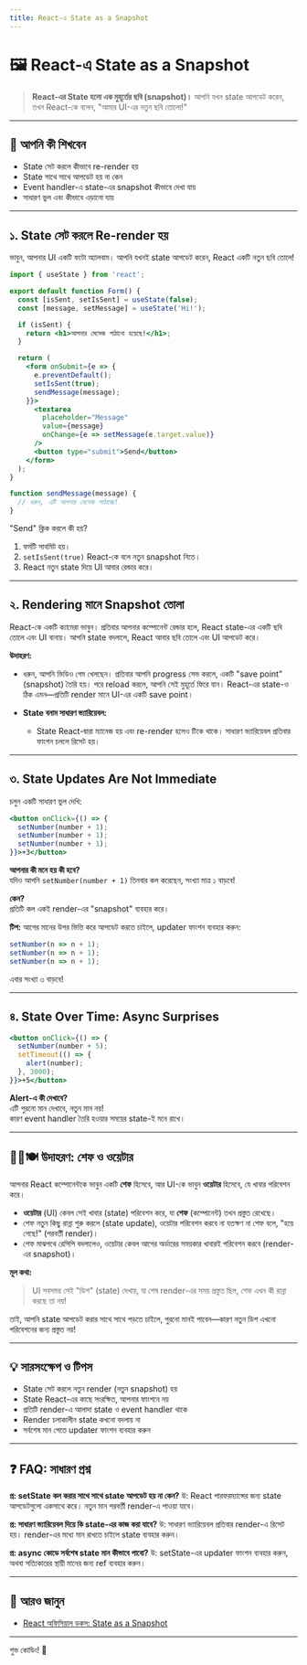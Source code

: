 ```yaml
---
title: React-এ State as a Snapshot
---
```


# 🖼️ React-এ State as a Snapshot

> **React-এর State হলো এক মুহূর্তের ছবি (snapshot)।**
> আপনি যখন state আপডেট করেন, তখন React-কে বলেন, "আমার UI-এর নতুন ছবি তোলো!"

---

## 🎯 আপনি কী শিখবেন

- State সেট করলে কীভাবে re-render হয়
- State সাথে সাথে আপডেট হয় না কেন
- Event handler-এ state-এর snapshot কীভাবে দেখা যায়
- সাধারণ ভুল এবং কীভাবে এড়ানো যায়

---

## ১. State সেট করলে Re-render হয়

ভাবুন, আপনার UI একটি ফটো অ্যালবাম। আপনি যখনই state আপডেট করেন, React একটি নতুন ছবি তোলে!

```jsx
import { useState } from 'react';

export default function Form() {
  const [isSent, setIsSent] = useState(false);
  const [message, setMessage] = useState('Hi!');

  if (isSent) {
    return <h1>আপনার মেসেজ পাঠানো হয়েছে!</h1>;
  }

  return (
    <form onSubmit={e => {
      e.preventDefault();
      setIsSent(true);
      sendMessage(message);
    }}>
      <textarea
        placeholder="Message"
        value={message}
        onChange={e => setMessage(e.target.value)}
      />
      <button type="submit">Send</button>
    </form>
  );
}

function sendMessage(message) {
  // ধরুন, এটি আপনার মেসেজ পাঠাচ্ছে!
}
```

"Send" ক্লিক করলে কী হয়?

1. ফর্মটি সাবমিট হয়।
2. `setIsSent(true)` React-কে বলে নতুন snapshot নিতে।
3. React নতুন state দিয়ে UI আবার রেন্ডার করে।

---

## ২. Rendering মানে Snapshot তোলা

React-কে একটি ক্যামেরা ভাবুন। প্রতিবার আপনার কম্পোনেন্ট রেন্ডার হলে, React state-এর একটি ছবি তোলে এবং UI বানায়। আপনি state বদলালে, React আবার ছবি তোলে এবং UI আপডেট করে।

**উদাহরণ:**
- ধরুন, আপনি ভিডিও গেম খেলছেন। প্রতিবার আপনি progress সেভ করলে, একটি "save point" (snapshot) তৈরি হয়। পরে reload করলে, আপনি সেই মুহূর্তে ফিরে যান। React-এর state-ও ঠিক এমন—প্রতিটি render মানে UI-এর একটি save point।

- **State বনাম সাধারণ ভ্যারিয়েবল:**
  - State React-দ্বারা ম্যানেজ হয় এবং re-render হলেও টিকে থাকে। সাধারণ ভ্যারিয়েবল প্রতিবার ফাংশন চললে রিসেট হয়।

---

## ৩. State Updates Are Not Immediate

চলুন একটি সাধারণ ভুল দেখি:

```jsx
<button onClick={() => {
  setNumber(number + 1);
  setNumber(number + 1);
  setNumber(number + 1);
}}>+3</button>
```

**আপনার কী মনে হয় কী হবে?**  
যদিও আপনি `setNumber(number + 1)` তিনবার কল করেছেন, সংখ্যা মাত্র ১ বাড়বে!

**কেন?**  
প্রতিটি কল একই render-এর "snapshot" ব্যবহার করে।

**টিপ:**
আগের মানের উপর ভিত্তি করে আপডেট করতে চাইলে, updater ফাংশন ব্যবহার করুন:

```jsx
setNumber(n => n + 1);
setNumber(n => n + 1);
setNumber(n => n + 1);
```
এবার সংখ্যা ৩ বাড়বে!

---

## ৪. State Over Time: Async Surprises

```jsx
<button onClick={() => {
  setNumber(number + 5);
  setTimeout(() => {
    alert(number);
  }, 3000);
}}>+5</button>
```

**Alert-এ কী দেখাবে?**  
এটি পুরনো মান দেখাবে, নতুন মান নয়!  
কারণ event handler তৈরি হওয়ার সময়ের state-ই মনে রাখে।

---

## 👨‍🍳🍽️ উদাহরণ: শেফ ও ওয়েটার

আপনার React কম্পোনেন্টকে ভাবুন একটি **শেফ** হিসেবে, আর UI-কে ভাবুন **ওয়েটার** হিসেবে, যে খাবার পরিবেশন করে।

- **ওয়েটার** (UI) কেবল সেই খাবার (state) পরিবেশন করে, যা **শেফ** (কম্পোনেন্ট) তখন প্রস্তুত রেখেছে।
- শেফ নতুন কিছু রান্না শুরু করলে (state update), ওয়েটার পরিবেশন করবে না যতক্ষণ না শেফ বলে, "হয়ে গেছে!" (পরবর্তী render)।
- শেফ মাঝপথে রেসিপি বদলালেও, ওয়েটার কেবল আগের অর্ডারের সময়কার খাবারই পরিবেশন করবে (render-এর snapshot)।

**মূল কথা:**
> UI সবসময় সেই "ডিশ" (state) দেখায়, যা শেষ render-এর সময় প্রস্তুত ছিল, শেফ এখন কী রান্না করছে তা নয়!

তাই, আপনি state আপডেট করার সাথে সাথে পড়তে চাইলে, পুরনো মানই পাবেন—কারণ নতুন ডিশ এখনো পরিবেশনের জন্য প্রস্তুত নয়!

---

## 💡 সারসংক্ষেপ ও টিপস

- State সেট করলে নতুন render (নতুন snapshot) হয়
- State React-এর কাছে সংরক্ষিত, আপনার ফাংশনে নয়
- প্রতিটি render-এ আলাদা state ও event handler থাকে
- Render চলাকালীন state কখনো বদলায় না
- সর্বশেষ মান পেতে updater ফাংশন ব্যবহার করুন

---

## ❓ FAQ: সাধারণ প্রশ্ন

**প্র: setState কল করার সাথে সাথে state আপডেট হয় না কেন?**
উ: React পারফরম্যান্সের জন্য state আপডেটগুলো একসাথে করে। নতুন মান পরবর্তী render-এ পাওয়া যাবে।

**প্র: সাধারণ ভ্যারিয়েবল দিয়ে কি state-এর কাজ করা যাবে?**
উ: সাধারণ ভ্যারিয়েবল প্রতিবার render-এ রিসেট হয়। render-এর মধ্যে মান রাখতে চাইলে state ব্যবহার করুন।

**প্র: async কোডে সর্বশেষ state মান কীভাবে পাবো?**
উ: setState-এর updater ফাংশন ব্যবহার করুন, অথবা সত্যিকারের স্থায়ী মানের জন্য ref ব্যবহার করুন।

---

## 🔗 আরও জানুন

- [React অফিসিয়াল ডকস: State as a Snapshot](https://react.dev/learn/state-as-a-snapshot)

---

শুভ কোডিং! 🚀

